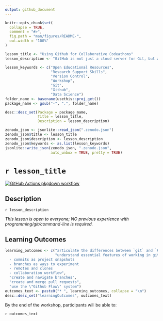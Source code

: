```yaml
---
output: github_document
---
```


<!-- README.md is generated from README.Rmd. Please edit that file -->

```r
knitr::opts_chunk$set(
  collapse = TRUE,
  comment = "#>",
  fig.path = "man/figures/README-",
  out.width = "100%"
)
```

```r

lesson_title <- "Using Github for Collaborative Codeathons"
lesson_description <- "GitHub is not just a cloud server for Git, but an effective platform for collaboration. This lesson is a 0 to 60 introduction to using Git and GitHub for collaborative projects. It starts with the essential concepts in Git and Github, how merge conflicts arise and how to resolve them, and the GitHub Flow workflow practice."

lesson_keywords <- c("Open Educational Resources", 
                     "Research Support Skills", 
                     "Version Control", 
                     "Workshop", 
                     "Git", 
                     "Github", 
                     "Data Science")
folder_name <- basename(usethis::proj_get())
package_name <- gsub("-", ".", folder_name)

desc::desc_set(Package = package_name, 
               Title = lesson_title, 
               Description = lesson_description)

zenodo_json <- jsonlite::read_json(".zenodo.json")
zenodo_json$title <- lesson_title
zenodo_json$description <- lesson_description
zenodo_json$keywords <- as.list(lesson_keywords)
jsonlite::write_json(zenodo_json, ".zenodo.json", 
                     auto_unbox = TRUE, pretty = TRUE)
```

# `r lesson_title`

<!-- badges: start -->
[![GitHub Actions pkgdown workflow](https://github.com/uf-repro/lesson-template/workflows/pkgdown/badge.svg)](https://github.com/uf-repro/lesson-template/actions?query=workflow%3Apkgdown)


<!-- badges: end -->

## Description

`r lesson_description`

*This lesson is open to everyone; NO previous experience with programming/git/command-line is required.*

## Learning Outcomes

```r
learning_outcomes <- c("articulate the differences between `git` and `Github`", 
                       "understand essential features of working in git and github
  - commits as project snapshots
  - branches as ways to experiment
  - remotes and clones
  - collaboration workflow", 
  "create and navigate branches", 
  "create and merge pull requests", 
  "use the \"Github Flow\" system")
outcomes_text <- paste0("* ", learning_outcomes, collapse = "\n")
desc::desc_set("learningOutcomes", outcomes_text)
```

By the end of the workshop, participants will be able to:

`r outcomes_text`
